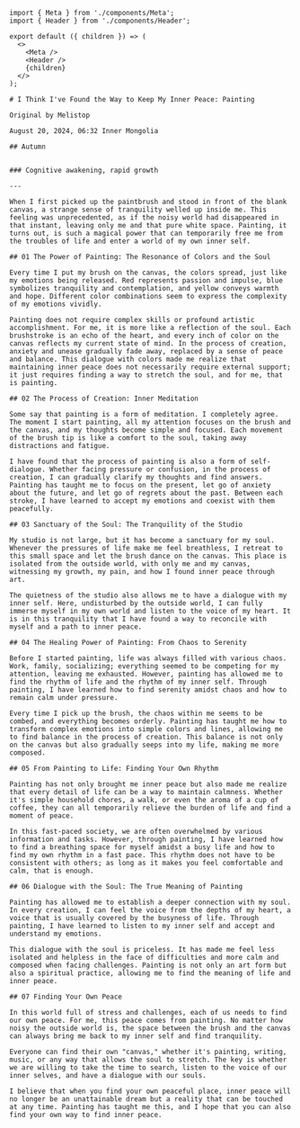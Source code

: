 ```mdx
import { Meta } from './components/Meta';
import { Header } from './components/Header';

export default ({ children }) => (
  <>
    <Meta />
    <Header />
    {children}
  </>
);

# I Think I've Found the Way to Keep My Inner Peace: Painting

Original by Melistop  

August 20, 2024, 06:32 Inner Mongolia

## Autumn


### Cognitive awakening, rapid growth

---

When I first picked up the paintbrush and stood in front of the blank canvas, a strange sense of tranquility welled up inside me. This feeling was unprecedented, as if the noisy world had disappeared in that instant, leaving only me and that pure white space. Painting, it turns out, is such a magical power that can temporarily free me from the troubles of life and enter a world of my own inner self.

## 01 The Power of Painting: The Resonance of Colors and the Soul

Every time I put my brush on the canvas, the colors spread, just like my emotions being released. Red represents passion and impulse, blue symbolizes tranquility and contemplation, and yellow conveys warmth and hope. Different color combinations seem to express the complexity of my emotions vividly.

Painting does not require complex skills or profound artistic accomplishment. For me, it is more like a reflection of the soul. Each brushstroke is an echo of the heart, and every inch of color on the canvas reflects my current state of mind. In the process of creation, anxiety and unease gradually fade away, replaced by a sense of peace and balance. This dialogue with colors made me realize that maintaining inner peace does not necessarily require external support; it just requires finding a way to stretch the soul, and for me, that is painting.

## 02 The Process of Creation: Inner Meditation

Some say that painting is a form of meditation. I completely agree. The moment I start painting, all my attention focuses on the brush and the canvas, and my thoughts become simple and focused. Each movement of the brush tip is like a comfort to the soul, taking away distractions and fatigue.

I have found that the process of painting is also a form of self-dialogue. Whether facing pressure or confusion, in the process of creation, I can gradually clarify my thoughts and find answers. Painting has taught me to focus on the present, let go of anxiety about the future, and let go of regrets about the past. Between each stroke, I have learned to accept my emotions and coexist with them peacefully.

## 03 Sanctuary of the Soul: The Tranquility of the Studio

My studio is not large, but it has become a sanctuary for my soul. Whenever the pressures of life make me feel breathless, I retreat to this small space and let the brush dance on the canvas. This place is isolated from the outside world, with only me and my canvas, witnessing my growth, my pain, and how I found inner peace through art.

The quietness of the studio also allows me to have a dialogue with my inner self. Here, undisturbed by the outside world, I can fully immerse myself in my own world and listen to the voice of my heart. It is in this tranquility that I have found a way to reconcile with myself and a path to inner peace.

## 04 The Healing Power of Painting: From Chaos to Serenity

Before I started painting, life was always filled with various chaos. Work, family, socializing; everything seemed to be competing for my attention, leaving me exhausted. However, painting has allowed me to find the rhythm of life and the rhythm of my inner self. Through painting, I have learned how to find serenity amidst chaos and how to remain calm under pressure.

Every time I pick up the brush, the chaos within me seems to be combed, and everything becomes orderly. Painting has taught me how to transform complex emotions into simple colors and lines, allowing me to find balance in the process of creation. This balance is not only on the canvas but also gradually seeps into my life, making me more composed.

## 05 From Painting to Life: Finding Your Own Rhythm

Painting has not only brought me inner peace but also made me realize that every detail of life can be a way to maintain calmness. Whether it's simple household chores, a walk, or even the aroma of a cup of coffee, they can all temporarily relieve the burden of life and find a moment of peace.

In this fast-paced society, we are often overwhelmed by various information and tasks. However, through painting, I have learned how to find a breathing space for myself amidst a busy life and how to find my own rhythm in a fast pace. This rhythm does not have to be consistent with others; as long as it makes you feel comfortable and calm, that is enough.

## 06 Dialogue with the Soul: The True Meaning of Painting

Painting has allowed me to establish a deeper connection with my soul. In every creation, I can feel the voice from the depths of my heart, a voice that is usually covered by the busyness of life. Through painting, I have learned to listen to my inner self and accept and understand my emotions.

This dialogue with the soul is priceless. It has made me feel less isolated and helpless in the face of difficulties and more calm and composed when facing challenges. Painting is not only an art form but also a spiritual practice, allowing me to find the meaning of life and inner peace.

## 07 Finding Your Own Peace

In this world full of stress and challenges, each of us needs to find our own peace. For me, this peace comes from painting. No matter how noisy the outside world is, the space between the brush and the canvas can always bring me back to my inner self and find tranquility.

Everyone can find their own "canvas," whether it's painting, writing, music, or any way that allows the soul to stretch. The key is whether we are willing to take the time to search, listen to the voice of our inner selves, and have a dialogue with our souls.

I believe that when you find your own peaceful place, inner peace will no longer be an unattainable dream but a reality that can be touched at any time. Painting has taught me this, and I hope that you can also find your own way to find inner peace.
```
